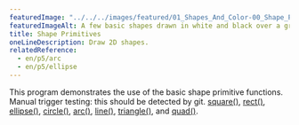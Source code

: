 ```yaml
---
featuredImage: "../../../images/featured/01_Shapes_And_Color-00_Shape_Primitives-thumbnail.png"
featuredImageAlt: A few basic shapes drawn in white and black over a grey background.
title: Shape Primitives
oneLineDescription: Draw 2D shapes.
relatedReference:
  - en/p5/arc
  - en/p5/ellipse
---
```


This program demonstrates the use of the basic shape
primitive functions. Manual trigger testing: this should be detected by git.
<a href="https://p5js.org/reference/p5/square" target="_blank">square()</a>,
<a href="https://p5js.org/reference/p5/rect" target="_blank">rect()</a>,
<a href="https://p5js.org/reference/p5/ellipse" target="_blank">ellipse()</a>,
<a href="https://p5js.org/reference/p5/circle" target="_blank">circle()</a>,
<a href="https://p5js.org/reference/p5/arc" target="_blank">arc()</a>,
<a href="https://p5js.org/reference/p5/line" target="_blank">line()</a>,
<a href="https://p5js.org/reference/p5/triangle" target="_blank">triangle()</a>,
and <a href="https://p5js.org/reference/p5/quad" target="_blank">quad()</a>.